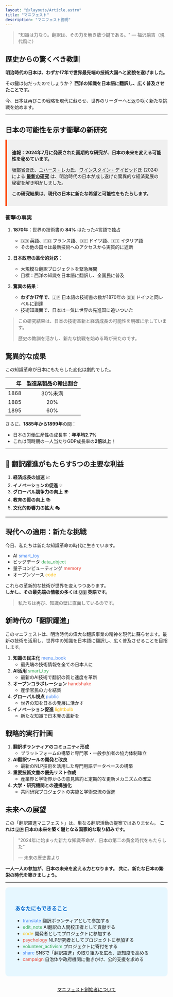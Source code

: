 ```yaml
---
layout: "@/layouts/Article.astro"
title: "マニフェスト"
description: "マニフェスト説明"
---
```






> "知識は力なり。翻訳は、その力を解き放つ鍵である。" — 福沢諭吉（現代風に）

## 歴史からの驚くべき教訓

**明治時代の日本は、わずか17年で世界最先端の技術大国へと変貌を遂げました。**

その鍵は何だったのでしょうか？ 
**西洋の知識を日本語に翻訳し、広く普及させたことです。**

今、日本は再びこの戦略を現代に蘇らせ、世界のリーダーへと返り咲く新たな挑戦を始めます。

---

## 日本の可能性を示す衝撃の新研究

<div style="background-color: #f0f0f0; padding: 15px; border-left: 5px solid #ff4500;">

**速報：2024年7月に発表された画期的な研究が、日本の未来を変える可能性を秘めています。**

<a href="https://shogosakabe.github.io/" target="_blank">坂部省吾氏</a>、<a href="https://x.com/juhreka13" target="_blank">ユハース・レカ氏</a>、<a href="https://x.com/deweinstein" target="_blank">ワインスタイン・デイビッド氏</a> (2024) による **[最新の研究](https://www.nber.org/system/files/working_papers/w32667/w32667.pdf)**
は、明治時代の日本が成し遂げた驚異的な経済発展の秘密を解き明かしました。

**この研究結果は、現代の日本に新たな希望と可能性をもたらします。**

</div>

### 衝撃の事実

1. **1870年**：世界の技術書の **84%** はたった4言語で独占
   - 🇬🇧 英語、🇫🇷 フランス語、🇩🇪 ドイツ語、🇮🇹 イタリア語
   - その他の国々は最新技術へのアクセスから実質的に遮断

2. **日本政府の革命的対応**：
   - 大規模な翻訳プロジェクトを緊急展開
   - 目標：西洋の知識を日本語に翻訳し、全国民に普及

3. **驚異の結果**：
   - **わずか17年で**、🇯🇵 日本語の技術書の数が1870年の 🇩🇪 ドイツと同レベルに到達
   - 技術知識面で、日本は一気に世界の先進国に追いついた

> この研究結果は、日本の技術革新と経済成長の可能性を明確に示しています。
> 
> 歴史の教訓を活かし、新たな挑戦を始める時が来たのです。

## 驚異的な成果

この知識革命が日本にもたらした変化は劇的でした。

| 年 | 製造業製品の輸出割合 |
|---:|:-------------------:|
| 1868 | 30%未満 |
| 1885 | 20% |
| 1895 | 60% |

さらに、**1885年から1899年**の間：
- 日本の労働生産性の成長率：**年平均2.7%**
- これは同時期の一人当たりGDP成長率の**2倍以上**！

---

## 🚀 翻訳躍進がもたらす5つの主要な利益

1. **経済成長の加速** 💹
2. **イノベーションの促進** 💡
3. **グローバル競争力の向上** 🌍
4. **教育の質の向上** 📚
5. **文化的影響力の拡大** 🎭

---

## 現代への適用：新たな挑戦

今日、私たちは新たな知識革命の時代に生きています。

- AI <span class="material-icons-sharp" style="color: #4285F4;">smart_toy</span> 
- ビッグデータ <span class="material-icons-sharp" style="color: #34A853;">data_object</span> 
- 量子コンピューティング <span class="material-icons-sharp" style="color: #EA4335;">memory</span> 
- オープンソース <span class="material-icons-sharp" style="color: #FBBC05;">code</span> 

これらの革新的な技術が世界を変えつつあります。<br/>
**しかし、その最先端の情報の多くは 🇺🇸 英語です。** 

> 私たちは再び、知識の壁に直面しているのです。

## 新時代の「翻訳躍進」

このマニフェストは、明治時代の偉大な翻訳事業の精神を現代に蘇らせます。最新の技術を活用し、世界中の知識を日本語に翻訳し、広く普及させることを目指します。

1. **知識の民主化** <span class="material-icons-sharp" style="color: #4285F4;">menu_book</span>
    - 最先端の技術情報を全ての日本人に
2. **AI活用** <span class="material-icons-sharp" style="color: #34A853;">smart_toy</span>
    - 最新のAI技術で翻訳の質と速度を革新
3. **オープンコラボレーション** <span class="material-icons-sharp" style="color: #EA4335;">handshake</span>
    - 産学官民の力を結集
4. **グローバル視点** <span class="material-icons-sharp" style="color: #4285F4;">public</span>
    - 世界の知を日本の発展に活かす
5. **イノベーション促進** <span class="material-icons-sharp" style="color: #FBBC05;">lightbulb</span>
    - 新たな知識で日本発の革新を

## 戦略的実行計画

1. **翻訳ボランティアのコミュニティ形成**
   - プラットフォームの構築と専門家・一般参加者の協力体制確立
2. **AI翻訳ツールの開発と改良**
   - 最新のNLP技術を活用した専門用語データベースの構築
3. **重要技術文書の優先リスト作成**
   - 産業界と学術界からの意見集約と定期的な更新メカニズムの確立
4. **大学・研究機関との連携強化**
   - 共同研究プロジェクトの実施と学術交流の促進

## 未来への展望

この「翻訳躍進マニフェスト」は、単なる翻訳活動の提案ではありません。
**これは 🇯🇵 日本の未来を築く礎となる国家的な取り組みです。** 

> "2024年に始まった新たな知識革命が、日本の第二の黄金時代をもたらした"
> 
> — 未来の歴史書より

**一人一人の参加が、日本の未来を変える力となります。**
**共に、新たな日本の繁栄の時代を築きましょう。**

---

<div style="background-color: #e6f7ff; padding: 30px; border-radius: 10px; margin-top: 0px;">
  <h3 style="color: #0066cc;">あなたにもできること</h3>
  <ul>
    <li><span class="material-icons-sharp" style="color: #4285F4;">translate</span> 翻訳ボランティアとして参加する</li>
    <li><span class="material-icons-sharp" style="color: #34A853;">edit_note</span> AI翻訳の人間校正者として貢献する</li>
    <li><span class="material-icons-sharp" style="color: #FBBC05;">code</span> 開発者としてプロジェクトに参加する</li>
    <li><span class="material-icons-sharp" style="color: #EA4335;">psychology</span> NLP研究者としてプロジェクトに参加する</li>
    <li><span class="material-icons-sharp" style="color: #34A853;">volunteer_activism</span> プロジェクトに寄付をする</li>
    <li><span class="material-icons-sharp" style="color: #4285F4;">share</span> SNSで「翻訳躍進」の取り組みを広め、認知度を高める</li>
    <li><span class="material-icons-sharp" style="color: #EA4335;">campaign</span> 自治体や政府機関に働きかけ、公的支援を求める</li>
  </ul>
</div>


<CallToAction 
  text="翻訳躍進プロジェクトに参加する"
  url="mailto:contact@yakushin-manifesto.org?subject=翻訳躍進プロジェクトに参加する"
/>

<TwitterShareButton
  text="日本の未来を変える「翻訳躍進マニフェスト」に参加しよう！ #翻訳躍進 #日本の未来"
  url="https://honyaku-yakushin.jp"
/>


<div style="margin-top: 30px; text-align: center;">
  <a href="/about">マニフェスト創始者について</a>
</div>